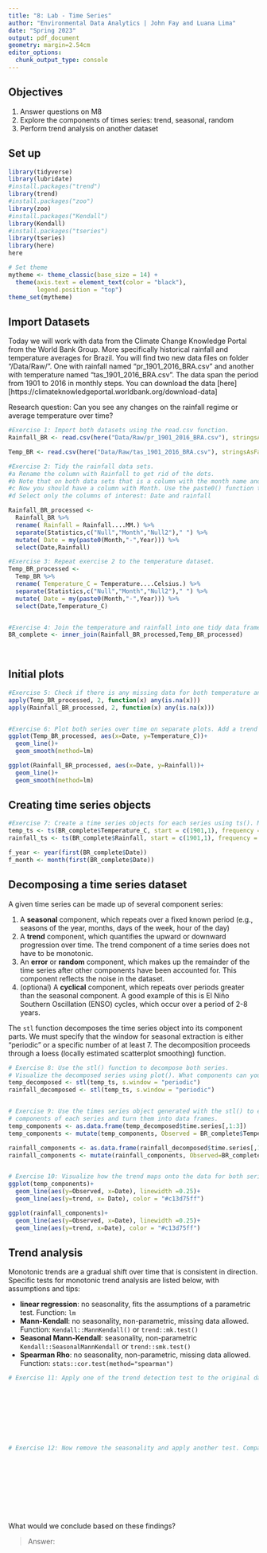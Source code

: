 ```yaml
---
title: "8: Lab - Time Series"
author: "Environmental Data Analytics | John Fay and Luana Lima"
date: "Spring 2023"
output: pdf_document
geometry: margin=2.54cm
editor_options: 
  chunk_output_type: console
---
```


## Objectives
1. Answer questions on M8
2. Explore the components of times series: trend, seasonal, random
3. Perform trend analysis on another dataset

## Set up

```r

library(tidyverse)
library(lubridate)
#install.packages("trend")
library(trend)
#install.packages("zoo")
library(zoo)
#install.packages("Kendall")
library(Kendall)
#install.packages("tseries")
library(tseries)
library(here)
here

# Set theme
mytheme <- theme_classic(base_size = 14) +
  theme(axis.text = element_text(color = "black"), 
        legend.position = "top")
theme_set(mytheme)
```

## Import Datasets

Today we will work with data from the Climate Change Knowledge Portal from the World Bank Group. More specifically historical rainfall and temperature averages for Brazil. You will find two new data files on folder "/Data/Raw/". One with rainfall named "pr_1901_2016_BRA.csv" and another with temperature named "tas_1901_2016_BRA.csv". The data span the period from 1901 to 2016 in monthly steps. You can download the data [here][https://climateknowledgeportal.worldbank.org/download-data]

Research question: Can you see any changes on the rainfall regime or average temperature over time?

```r
#Exercise 1: Import both datasets using the read.csv function.
Rainfall_BR <- read.csv(here("Data/Raw/pr_1901_2016_BRA.csv"), stringsAsFactors = TRUE)

Temp_BR <- read.csv(here("Data/Raw/tas_1901_2016_BRA.csv"), stringsAsFactors = TRUE)

#Exercise 2: Tidy the rainfall data sets.
#a Rename the column with Rainfall to get rid of the dots.
#b Note that on both data sets that is a column with the month name and average. Convert it to a Month column by separating the string, i.e., month in one column and the word "Average" on another. Hint: use the separate() function in the pipe.
#c Now you should have a column with Month. Use the paste0() function to paste month and year together and create a date object.
#d Select only the columns of interest: Date and rainfall

Rainfall_BR_processed <-
  Rainfall_BR %>% 
  rename( Rainfall = Rainfall....MM.) %>% 
  separate(Statistics,c("Null","Month","Null2")," ") %>% 
  mutate( Date = my(paste0(Month,"-",Year))) %>% 
  select(Date,Rainfall)

#Exercise 3: Repeat exercise 2 to the temperature dataset.
Temp_BR_processed <-
  Temp_BR %>% 
  rename( Temperature_C = Temperature....Celsius.) %>% 
  separate(Statistics,c("Null","Month","Null2")," ") %>% 
  mutate( Date = my(paste0(Month,"-",Year))) %>% 
  select(Date,Temperature_C)  


#Exercise 4: Join the temperature and rainfall into one tidy data frame with 3 columns: Date, Rainfall and Temperature.
BR_complete <- inner_join(Rainfall_BR_processed,Temp_BR_processed)
  
           
```


## Initial plots

```r

#Exercise 5: Check if there is any missing data for both temperature and rainfall series.
apply(Temp_BR_processed, 2, function(x) any(is.na(x)))
apply(Rainfall_BR_processed, 2, function(x) any(is.na(x)))


#Exercise 6: Plot both series over time on separate plots. Add a trend line using geom_smooth(). Can you say something about the trend just by visualizing the data?
ggplot(Temp_BR_processed, aes(x=Date, y=Temperature_C))+
  geom_line()+
  geom_smooth(method=lm)

ggplot(Rainfall_BR_processed, aes(x=Date, y=Rainfall))+
  geom_line()+
  geom_smooth(method=lm)

```

## Creating time series objects

```r
#Exercise 7: Create a time series objects for each series using ts(). Make sure you specify the starting point and frequency.
temp_ts <- ts(BR_complete$Temperature_C, start = c(1901,1), frequency = 12)
rainfall_ts <- ts(BR_complete$Rainfall, start = c(1901,1), frequency = 12)

f_year <- year(first(BR_complete$Date))
f_month <- month(first(BR_complete$Date))
```


## Decomposing a time series dataset

A given time series can be made up of several component series: 

1. A **seasonal** component, which repeats over a fixed known period (e.g., seasons of the year, months, days of the week, hour of the day)
2. A **trend** component, which quantifies the upward or downward progression over time. The trend component of a time series does not have to be monotonic.
3. An **error** or **random** component, which makes up the remainder of the time series after other components have been accounted for. This component reflects the noise in the dataset. 
4. (optional) A **cyclical** component, which repeats over periods greater than the seasonal component. A good example of this is El Niño Southern Oscillation (ENSO) cycles, which occur over a period of 2-8 years.


The `stl` function decomposes the time series object into its component parts. We must specify that the window for seasonal extraction is either "periodic" or a specific number of at least 7. The decomposition proceeds through a loess (locally estimated scatterplot smoothing) function.

```r

# Exercise 8: Use the stl() function to decompose both series. 
# Visualize the decomposed series using plot(). What components can you identify?
temp_decomposed <- stl(temp_ts, s.window = "periodic")
rainfall_decomposed <- stl(temp_ts, s.window = "periodic")


# Exercise 9: Use the times series object generated with the stl() to extract the 
# components of each series and turn them into data frames.
temp_components <- as.data.frame(temp_decomposed$time.series[,1:3])
temp_components <- mutate(temp_components, Observed = BR_complete$Temperature_C, Date = BR_complete$Date)

rainfall_components <- as.data.frame(rainfall_decomposed$time.series[,1:3])
rainfall_components <- mutate(rainfall_components, Observed=BR_complete$Rainfall, Date=BR_complete$Date)


# Exercise 10: Visualize how the trend maps onto the data for both series
ggplot(temp_components)+
  geom_line(aes(y=Observed, x=Date), linewidth =0.25)+
  geom_line(aes(y=trend, x= Date), color = "#c13d75ff")

ggplot(rainfall_components)+
  geom_line(aes(y=Observed, x=Date), linewidth =0.25)+
  geom_line(aes(y=trend, x=Date), color = "#c13d75ff")

```


## Trend analysis

Monotonic trends are a gradual shift over time that is consistent in direction. Specific tests for monotonic trend analysis are listed below, with assumptions and tips: 

* **linear regression**: no seasonality, fits the assumptions of a parametric test. Function: `lm`
* **Mann-Kendall**: no seasonality, non-parametric, missing data allowed. Function: `Kendall::MannKendall()` or `trend::mk.test()`
* **Seasonal Mann-Kendall**: seasonality, non-parametric `Kendall::SeasonalMannKendall` or `trend::smk.test()`
* **Spearman Rho**: no seasonality, non-parametric, missing data allowed. Function: `stats::cor.test(method="spearman")`


```r

# Exercise 11: Apply one of the trend detection test to the original data set. Remember that the data has seasonal component, which test can be applied in this case?









# Exercise 12: Now remove the seasonality and apply another test. Compare the results with what you obtained on Exercise 9.











```

What would we conclude based on these findings? 

> Answer:


